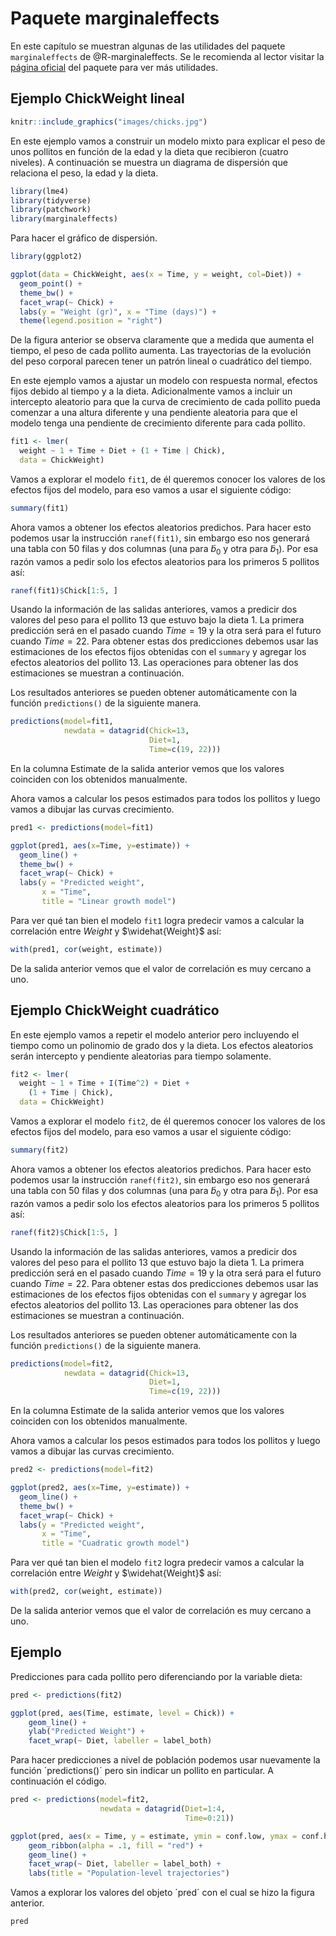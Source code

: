 # Paquete **marginaleffects** {#marginals-effects}

En este capítulo se muestran algunas de las utilidades del paquete `marginaleffects` de @R-marginaleffects. Se le recomienda al lector visitar la [página oficial](https://vincentarelbundock.github.io/marginaleffects/) del paquete para ver más utilidades.

## Ejemplo ChickWeight lineal {-}
```r
knitr::include_graphics("images/chicks.jpg")
```

En este ejemplo vamos a construir un modelo mixto para explicar el peso de unos pollitos en función de la edad y la dieta que recibieron (cuatro niveles). A continuación se muestra un diagrama de dispersión que relaciona el peso, la edad y la dieta.

```r
library(lme4)
library(tidyverse)
library(patchwork)
library(marginaleffects)
```

Para hacer el gráfico de dispersión.

```r
library(ggplot2)

ggplot(data = ChickWeight, aes(x = Time, y = weight, col=Diet)) +
  geom_point() +
  theme_bw() +
  facet_wrap(~ Chick) + 
  labs(y = "Weight (gr)", x = "Time (days)") + 
  theme(legend.position = "right")
```

De la figura anterior se observa claramente que a medida que aumenta el tiempo, el peso de cada pollito aumenta. Las trayectorias de la evolución del peso corporal parecen tener un patrón lineal o cuadrático del tiempo.

En este ejemplo vamos a ajustar un modelo con respuesta normal, efectos fijos debido al tiempo y a la dieta. Adicionalmente vamos a incluir un intercepto aleatorio para que la curva de crecimiento de cada pollito pueda comenzar a una altura diferente y una pendiente aleatoria para que el modelo tenga una pendiente de crecimiento diferente para cada pollito.

```r
fit1 <- lmer(
  weight ~ 1 + Time + Diet + (1 + Time | Chick),
  data = ChickWeight)
```

Vamos a explorar el modelo `fit1`, de él queremos conocer los valores de los efectos fijos del modelo, para eso vamos a usar el siguiente código:

```r
summary(fit1)
```

Ahora vamos a obtener los efectos aleatorios predichos. Para hacer esto podemos usar la instrucción `ranef(fit1)`, sin embargo eso nos generará una tabla con 50 filas y dos columnas (una para $\tilde{b}_0$ y otra para $\tilde{b}_1$). Por esa razón vamos a pedir solo los efectos aleatorios para los primeros 5 pollitos así:

```r
ranef(fit1)$Chick[1:5, ]
```

Usando la información de las salidas anteriores, vamos a predicir dos valores del peso para el pollito 13 que estuvo bajo la dieta 1. La primera predicción será en el pasado cuando $Time=19$ y la otra será para el futuro cuando $Time=22$. Para obtener estas dos predicciones debemos usar las estimaciones de los efectos fijos obtenidas con el `summary` y agregar los efectos aleatorios del pollito 13. Las operaciones para obtener las dos estimaciones se muestran a continuación.

\begin{align}
\widehat{Weight}_{13,19} &= 26.356 + 8.444 \times 19 + 19.811393 -6.321970 \times 19 \\
               &= 86.48596
\end{align}

\begin{align}
\widehat{Weight}_{13,22} &= 26.356 + 8.444 \times 22 + 19.811393 -6.321970 \times 22 \\
               &= 92.85205
\end{align}

Los resultados anteriores se pueden obtener automáticamente con la función `predictions()` de la siguiente manera.

```r
predictions(model=fit1,
            newdata = datagrid(Chick=13,
                               Diet=1,
                               Time=c(19, 22)))
```

En la columna Estimate de la salida anterior vemos que los valores coinciden con los obtenidos manualmente.

Ahora vamos a calcular los pesos estimados para todos los pollitos y luego vamos a dibujar las curvas crecimiento.

```r
pred1 <- predictions(model=fit1)

ggplot(pred1, aes(x=Time, y=estimate)) +
  geom_line() +
  theme_bw() +
  facet_wrap(~ Chick) +
  labs(y = "Predicted weight", 
       x = "Time", 
       title = "Linear growth model")
```

Para ver qué tan bien el modelo `fit1` logra predecir vamos a calcular la correlación entre $Weight$ y $\widehat{Weight}$ así:

```r
with(pred1, cor(weight, estimate))
```

De la salida anterior vemos que el valor de correlación es muy cercano a uno.

## Ejemplo ChickWeight cuadrático {-}
En este ejemplo vamos a repetir el modelo anterior pero incluyendo el tiempo como un polinomio de grado dos y la dieta. Los efectos aleatorios serán intercepto y pendiente aleatorias para tiempo solamente.

```r
fit2 <- lmer(
  weight ~ 1 + Time + I(Time^2) + Diet + 
    (1 + Time | Chick),
  data = ChickWeight)
```

Vamos a explorar el modelo `fit2`, de él queremos conocer los valores de los efectos fijos del modelo, para eso vamos a usar el siguiente código:

```r
summary(fit2)
```

Ahora vamos a obtener los efectos aleatorios predichos. Para hacer esto podemos usar la instrucción `ranef(fit2)`, sin embargo eso nos generará una tabla con 50 filas y dos columnas (una para $\tilde{b}_0$ y otra para $\tilde{b}_1$). Por esa razón vamos a pedir solo los efectos aleatorios para los primeros 5 pollitos así:

```r
ranef(fit2)$Chick[1:5, ]
```

Usando la información de las salidas anteriores, vamos a predicir dos valores del peso para el pollito 13 que estuvo bajo la dieta 1. La primera predicción será en el pasado cuando $Time=19$ y la otra será para el futuro cuando $Time=22$. Para obtener estas dos predicciones debemos usar las estimaciones de los efectos fijos obtenidas con el `summary` y agregar los efectos aleatorios del pollito 13. Las operaciones para obtener las dos estimaciones se muestran a continuación.

\begin{align}
\widehat{Weight}_{13,19} &= 34.79515 + 5.73911 \times 19 + 0.12960 \times 19^2 + 19.4103780 -6.35126669 \times 19^2 \\
               &= 89.36015
\end{align}

\begin{align}
\widehat{Weight}_{13,22} &= 34.79515 + 5.73911 \times 22 + 0.12960 \times 22^2 + 19.4103780 -6.35126669 \times 22^2 \\
               &= 103.4645
\end{align}

Los resultados anteriores se pueden obtener automáticamente con la función `predictions()` de la siguiente manera.

```r
predictions(model=fit2,
            newdata = datagrid(Chick=13,
                               Diet=1,
                               Time=c(19, 22)))
```

En la columna Estimate de la salida anterior vemos que los valores coinciden con los obtenidos manualmente.

Ahora vamos a calcular los pesos estimados para todos los pollitos y luego vamos a dibujar las curvas crecimiento.

```r
pred2 <- predictions(model=fit2)

ggplot(pred2, aes(x=Time, y=estimate)) +
  geom_line() +
  theme_bw() +
  facet_wrap(~ Chick) +
  labs(y = "Predicted weight", 
       x = "Time", 
       title = "Cuadratic growth model")
```

Para ver qué tan bien el modelo `fit2` logra predecir vamos a calcular la correlación entre $Weight$ y $\widehat{Weight}$ así:

```r
with(pred2, cor(weight, estimate))
```

De la salida anterior vemos que el valor de correlación es muy cercano a uno.

## Ejemplo

Predicciones para cada pollito pero diferenciando por la variable dieta:

```r
pred <- predictions(fit2)

ggplot(pred, aes(Time, estimate, level = Chick)) +
    geom_line() +
    ylab("Predicted Weight") +
    facet_wrap(~ Diet, labeller = label_both)
```

Para hacer predicciones a nivel de población podemos usar nuevamente la función ´predictions()´ pero sin indicar un pollito en particular. A continuación el código.

```r
pred <- predictions(model=fit2,
                    newdata = datagrid(Diet=1:4,
                                       Time=0:21))

ggplot(pred, aes(x = Time, y = estimate, ymin = conf.low, ymax = conf.high)) +
    geom_ribbon(alpha = .1, fill = "red") +
    geom_line() +
    facet_wrap(~ Diet, labeller = label_both) +
    labs(title = "Population-level trajectories")
```

Vamos a explorar los valores del objeto ´pred´ con el cual se hizo la figura anterior.

```r
pred
```



